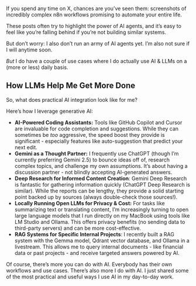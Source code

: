 If you spend any time on X, chances are you’ve seen them: screenshots of incredibly complex n8n workflows promising to automate your entire life.

These posts often try to highlight the power of AI agents, and it’s easy to feel like you’re falling behind if you’re not building similar systems.

But don’t worry: I also don’t run an army of AI agents yet. I’m also not sure if I will anytime soon.

_But_ I do have a couple of use cases where I do actually use AI & LLMs on a (more or less) daily basis.

## How LLMs Help Me Get More Done

So, what does practical AI integration look like for me?

Here’s how I leverage generative AI:

-   **AI-Powered Coding Assistants:** Tools like GitHub Copilot and Cursor are invaluable for code completion and suggestions. While they can sometimes be _too_ aggressive, the speed boost they provide is significant - especially features like auto-suggestion that predict your next edit.
-   **Gemini as a Thought Partner:** I frequently use ChatGPT (though I’m currently preferring Gemini 2.5) to bounce ideas off of, research complex topics, and challenge my own assumptions. It’s about having a discussion partner - not blindly accepting AI-generated answers.
-   **Deep Research for Informed Content Creation**: Gemini Deep Research is fantastic for gathering information quickly (ChatGPT Deep Research is similar). While the reports can be lengthy, they provide a solid starting point backed up by sources (always double-check those sources!).
-   **Locally Running Open LLMs for Privacy & Cost:** For tasks like summarizing text or translating content, I’m increasingly turning to open large language models that I run directly on my MacBook using tools like LM Studio and Ollama. This offers privacy benefits (no sending data to third-party servers) and can be more cost-effective.
-   **RAG Systems for Specific Internal Projects**: I recently built a RAG system with the Gemma model, Qdrant vector database, and Ollama in a livestream. This allows me to query internal documents - like financial data or past projects - and receive targeted answers powered by AI.

Of course, there’s more you can do with AI. Everybody has their own workflows and use cases. There’s also more I do with AI. I just shared some of the most practical and useful ways I use AI in my day-to-day work.